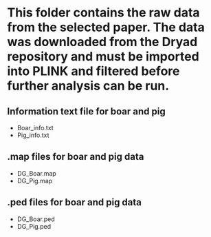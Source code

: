 # This folder contains the raw data from the selected paper. The data was downloaded from the Dryad repository and must be imported into PLINK and filtered before further analysis can be run. 
  
## Information text file for boar and pig
  * Boar_info.txt
  * Pig_info.txt
    
## .map files for boar and pig data
  * DG_Boar.map
  * DG_Pig.map
    
## .ped files for boar and pig data
  * DG_Boar.ped
  * DG_Pig.ped
